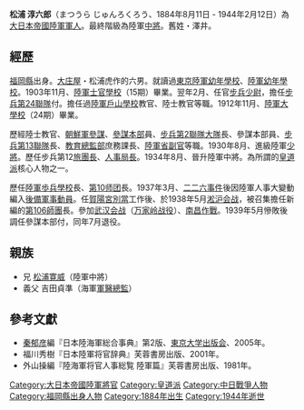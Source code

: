 '''松浦 淳六郎'''（まつうら じゅんろくろう、1884年8月11日 - 1944年2月12日）為[[大日本帝國陸軍|大日本帝國陸軍]][[軍人|軍人]]。最終階級為陸軍[[中將|中將]]。舊姓・澤井。

==經歷==
[[福岡縣|福岡縣]]出身。[[庄屋|大庄屋]]・松浦虎作的六男。就讀過[[東京陸軍幼年學校|東京陸軍幼年學校]]、[[陸軍幼年學校|陸軍幼年學校]]。1903年11月、[[陆军士官学校_(日本)|陸軍士官學校]]（15期）畢業。翌年2月、任官[[步兵|步兵]][[少尉|少尉]]，擔任[[步兵第24聯隊|步兵第24聯隊]]付。擔任過[[陸軍戶山學校|陸軍戶山學校]]教官、陸士教官等職。1912年11月、[[陸軍大學校|陸軍大學校]]（24期）畢業。

歷經陸士教官、[[朝鮮軍_(日本陸軍)|朝鮮軍]][[參謀|參謀]]、[[参谋本部_(大日本帝国)|參謀本部]]員、[[步兵第2聯隊|步兵第2聯隊]][[大隊|大隊]]長、參謀本部員、[[步兵第13聯隊|步兵第13聯隊]]長、[[教育總監部|教育總監部]]庶務課長、[[陸軍省|陸軍省]][[副官|副官]]等職。1930年8月、進級陸軍[[少將|少將]]。歷任步兵第12[[旅|旅團長]]、[[陆军省#人事局|人事局長]]。1934年8月、晉升陸軍中將。為所謂的[[皇道派|皇道派]]核心人物之一。

歷任[[陸軍步兵學校_(日本)|陸軍歩兵學校]]長、[[第10师团|第10师团]]長。1937年3月、[[二二六事件|二二六事件]]後因陸軍人事大變動編入[[後備軍事動員|後備軍事動員]]。任[[賀陽宮|賀陽宮]][[別當|別當]]工作後、於1938年5月[[淞沪会战|淞沪会战]]，被召集擔任新編的[[第106師團|第106師團]]長。參加[[武汉会战|武汉会战]]（[[万家岭战役|万家岭战役]]）、[[南昌作戰|南昌作戰]]。1939年5月慘敗後調任參謀本部付，同年7月退役。

== 親族 ==
*兄 [[松浦寛威|松浦寛威]]（陸軍中將）
*義父 吉田貞準（海軍[[軍醫總監|軍醫總監]]）

==參考文獻==
{{refbegin}}
* [[秦郁彦|秦郁彦]]編『日本陸海軍総合事典』第2版、[[東京大学出版会|東京大学出版会]]、2005年。
* 福川秀樹『日本陸軍将官辞典』芙蓉書房出版、2001年。
* 外山操編『陸海軍将官人事総覧 陸軍篇』芙蓉書房出版、1981年。
{{refend}}

[[Category:大日本帝國陸軍將官|Category:大日本帝國陸軍將官]]
[[Category:皇道派|Category:皇道派]]
[[Category:中日戰爭人物|Category:中日戰爭人物]]
[[Category:福岡縣出身人物|Category:福岡縣出身人物]]
[[Category:1884年出生|Category:1884年出生]]
[[Category:1944年逝世|Category:1944年逝世]]